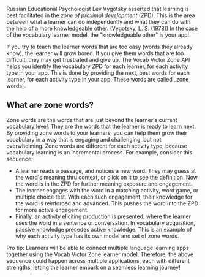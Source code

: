 Russian Educational Psychologist Lev Vygotsky asserted that learning is best facilitated in the _zone of proximal development_ (ZPD). This is the area between what a learner can do independently and what they can do with the help of a more knowledgeable other. (Vygotsky, L. S. (1978)) In the case of the vocabulary learner model, the "knowledgeable other" is your app!

<Tip>
  If you try to teach the learner words that are too easy (words they already
  know), the learner will grow bored. If you give them words that are too
  difficult, they may get frustrated and give up.
</Tip>
The Vocab Victor Zone API helps you identify the vocabulary ZPD for each learner, for each activity
type in your app. This is done by providing the next, best words for each learner,
for each activity type in your app. These words are called _zone words_.

## What are zone words?

Zone words are the words that are just beyond the learner's current vocabulary level. They are the words that the learner is ready to learn next. By providing zone words to your learners, you can help them grow their vocabulary in a way that is engaging and challenging, but not overwhelming. Zone words are different for each activity type, because vocabulary learning is an incremental process. For example, consider this sequence:

- A learner reads a passage, and notices a new word. They may guess at the word's meaning thru context, or click on it to see the definition. Now the word is in the ZPD for further meaning exposure and engagement.
- The learner engages with the word in a matching activity, word game, or multiple choice test. With each such engagement, their knowledge for the word is reinforced and advanced. This pushes the word into the ZPD for more active engagement.
- Finally, an activity eliciting production is presented, where the learner uses the word in a sentence or conversation. In vocabulary acquisition, passive knowledge precedes active knowledge. This is an example of why each activity type has its own model and set of zone words.

<Note>
Pro tip: Learners will be able to connect multiple language learning apps together using the Vocab Victor Zone learner model. Therefore, the above sequence could happen across multiple applications, each with different strengths, letting the learner embark on a seamless learning journey!
</Note